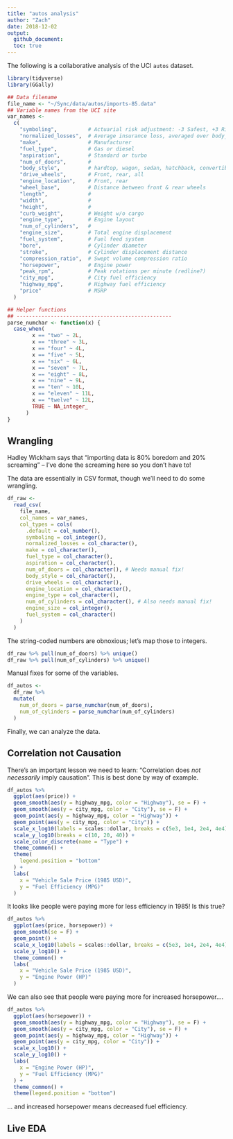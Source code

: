 ```yaml
---
title: "autos analysis"
author: "Zach"
date: 2018-12-02
output:
  github_document:
  toc: true
---
```


The following is a collaborative analysis of the UCI `autos` dataset.

```r
library(tidyverse)
library(GGally)

## Data filename
file_name <- "~/Sync/data/autos/imports-85.data"
## Variable names from the UCI site
var_names <-
  c(
    "symboling",          # Actuarial risk adjustment: -3 Safest, +3 Riskiest
    "normalized_losses",  # Average insurance loss, averaged over body_style
    "make",               # Manufacturer
    "fuel_type",          # Gas or diesel
    "aspiration",         # Standard or turbo
    "num_of_doors",       #
    "body_style",         # hardtop, wagon, sedan, hatchback, convertible
    "drive_wheels",       # Front, rear, all
    "engine_location",    # Front, rear
    "wheel_base",         # Distance between front & rear wheels
    "length",             #
    "width",              #
    "height",             #
    "curb_weight",        # Weight w/o cargo
    "engine_type",        # Engine layout
    "num_of_cylinders",   #
    "engine_size",        # Total engine displacement
    "fuel_system",        # Fuel feed system
    "bore",               # Cylinder diameter
    "stroke",             # Cylinder displacement distance
    "compression_ratio",  # Swept volume compression ratio
    "horsepower",         # Engine power
    "peak_rpm",           # Peak rotations per minute (redline?)
    "city_mpg",           # City fuel efficiency
    "highway_mpg",        # Highway fuel efficiency
    "price"               # MSRP
  )

## Helper functions
## --------------------------------------------------
parse_numchar <- function(x) {
  case_when(
        x == "two" ~ 2L,
        x == "three" ~ 3L,
        x == "four" ~ 4L,
        x == "five" ~ 5L,
        x == "six" ~ 6L,
        x == "seven" ~ 7L,
        x == "eight" ~ 8L,
        x == "nine" ~ 9L,
        x == "ten" ~ 10L,
        x == "eleven" ~ 11L,
        x == "twelve" ~ 12L,
        TRUE ~ NA_integer_
      )
}
```

## Wrangling
<!-- ------------------------------------------------- -->

Hadley Wickham says that "importing data is 80% boredom and 20% screaming" --
I've done the screaming here so you don't have to!

The data are essentially in CSV format, though we'll need to do some wrangling.

```r
df_raw <-
  read_csv(
    file_name,
    col_names = var_names,
    col_types = cols(
      .default = col_number(),
      symboling = col_integer(),
      normalized_losses = col_character(),
      make = col_character(),
      fuel_type = col_character(),
      aspiration = col_character(),
      num_of_doors = col_character(), # Needs manual fix!
      body_style = col_character(),
      drive_wheels = col_character(),
      engine_location = col_character(),
      engine_type = col_character(),
      num_of_cylinders = col_character(), # Also needs manual fix!
      engine_size = col_integer(),
      fuel_system = col_character()
    )
  )
```

The string-coded numbers are obnoxious; let's map those to integers.

```r
df_raw %>% pull(num_of_doors) %>% unique()
df_raw %>% pull(num_of_cylinders) %>% unique()
```

Manual fixes for some of the variables.

```r
df_autos <-
  df_raw %>%
  mutate(
    num_of_doors = parse_numchar(num_of_doors),
    num_of_cylinders = parse_numchar(num_of_cylinders)
  )
```

Finally, we can analyze the data.

## Correlation not Causation
<!-- ------------------------------------------------- -->

There's an important lesson we need to learn: "Correlation does *not
necessarily* imply causation". This is best done by way of example.

```r
df_autos %>%
  ggplot(aes(price)) +
  geom_smooth(aes(y = highway_mpg, color = "Highway"), se = F) +
  geom_smooth(aes(y = city_mpg, color = "City"), se = F) +
  geom_point(aes(y = highway_mpg, color = "Highway")) +
  geom_point(aes(y = city_mpg, color = "City")) +
  scale_x_log10(labels = scales::dollar, breaks = c(5e3, 1e4, 2e4, 4e4)) +
  scale_y_log10(breaks = c(10, 20, 40)) +
  scale_color_discrete(name = "Type") +
  theme_common() +
  theme(
    legend.position = "bottom"
  ) +
  labs(
    x = "Vehicle Sale Price (1985 USD)",
    y = "Fuel Efficiency (MPG)"
  )
```

It looks like people were paying more for less efficiency in 1985! Is this true?

```r
df_autos %>%
  ggplot(aes(price, horsepower)) +
  geom_smooth(se = F) +
  geom_point() +
  scale_x_log10(labels = scales::dollar, breaks = c(5e3, 1e4, 2e4, 4e4)) +
  scale_y_log10() +
  theme_common() +
  labs(
    x = "Vehicle Sale Price (1985 USD)",
    y = "Engine Power (HP)"
  )
```

We can also see that people were paying more for increased horsepower....

```r
df_autos %>%
  ggplot(aes(horsepower)) +
  geom_smooth(aes(y = highway_mpg, color = "Highway"), se = F) +
  geom_smooth(aes(y = city_mpg, color = "City"), se = F) +
  geom_point(aes(y = highway_mpg, color = "Highway")) +
  geom_point(aes(y = city_mpg, color = "City")) +
  scale_x_log10() +
  scale_y_log10() +
  labs(
    x = "Engine Power (HP)",
    y = "Fuel Efficiency (MPG)"
  ) +
  theme_common() +
  theme(legend.position = "bottom")
```

... and increased horsepower means decreased fuel efficiency.

## Live EDA
<!-- ------------------------------------------------- -->
